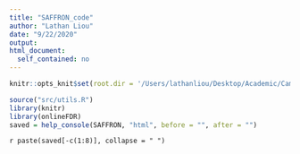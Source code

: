 ```yaml
---
title: "SAFFRON_code"
author: "Lathan Liou"
date: "9/22/2020"
output: 
html_document:
  self_contained: no
---
```


```r
knitr::opts_knit$set(root.dir = '/Users/lathanliou/Desktop/Academic/Cambridge/BSU-job/onlineFDRShiny/man')
```

```r
source("src/utils.R")
library(knitr)
library(onlineFDR)
saved = help_console(SAFFRON, "html", before = "", after = "")
```
 
`r paste(saved[-c(1:8)], collapse = " ")`